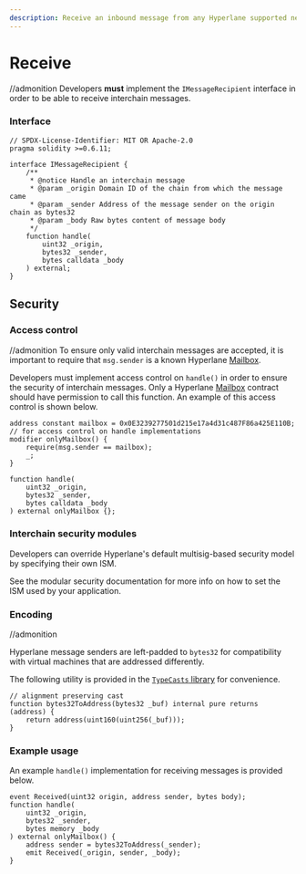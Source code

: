 ```yaml
---
description: Receive an inbound message from any Hyperlane supported network
---
```


# Receive
//admonition
Developers **must** implement the `IMessageRecipient` interface in order to be able to receive interchain messages.

### Interface

```solidity
// SPDX-License-Identifier: MIT OR Apache-2.0
pragma solidity >=0.6.11;

interface IMessageRecipient {
    /**
     * @notice Handle an interchain message
     * @param _origin Domain ID of the chain from which the message came
     * @param _sender Address of the message sender on the origin chain as bytes32
     * @param _body Raw bytes content of message body
     */
    function handle(
        uint32 _origin,
        bytes32 _sender,
        bytes calldata _body
    ) external;
}

```

## Security

### Access control

//admonition
To ensure only valid interchain messages are accepted, it is important to require that `msg.sender` is a known Hyperlane [Mailbox](./README.mdx "mention").

Developers must implement access control on `handle()` in order to ensure the security of interchain messages. Only a Hyperlane [Mailbox](./README.mdx "mention") contract should have permission to call this function. An example of this access control is shown below.

```solidity
address constant mailbox = 0x0E3239277501d215e17a4d31c487F86a425E110B;
// for access control on handle implementations
modifier onlyMailbox() {
    require(msg.sender == mailbox);
    _;    
}

function handle(
    uint32 _origin,
    bytes32 _sender,
    bytes calldata _body
) external onlyMailbox {};
```

### Interchain security modules

Developers can override Hyperlane's default multisig-based security model by specifying their own ISM.

See the modular security documentation for more info on how to set the ISM used by your application.

### Encoding

//admonition

Hyperlane message senders are left-padded to `bytes32` for compatibility with virtual machines that are addressed differently.

The following utility is provided in the [`TypeCasts` library](https://github.com/hyperlane-xyz/hyperlane-monorepo/blob/main/solidity/contracts/libs/TypeCasts.sol) for convenience.

```solidity
// alignment preserving cast
function bytes32ToAddress(bytes32 _buf) internal pure returns (address) {
    return address(uint160(uint256(_buf)));
}
```

### Example usage

An example `handle()` implementation for receiving messages is provided below.

```solidity
event Received(uint32 origin, address sender, bytes body);
function handle(
    uint32 _origin,
    bytes32 _sender,
    bytes memory _body
) external onlyMailbox() {
    address sender = bytes32ToAddress(_sender);
    emit Received(_origin, sender, _body);
}
```
